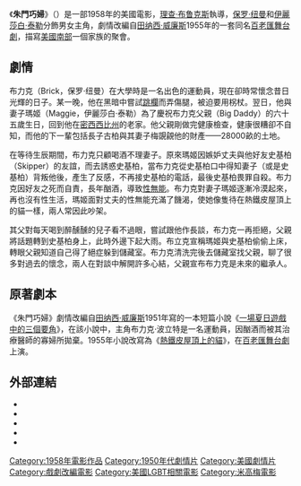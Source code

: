 {{noteTA
|T=zh-tw:朱門巧婦; zh-hk:豪門巧婦; zh-cn:热铁皮屋顶上的猫;
|G1=Show
|1=zh-tw:朱門巧婦; zh-hk:豪門巧婦; zh-cn:热铁皮屋顶上的猫;}}
{{Infobox film 
| name = 朱門巧婦
| original_name = Cat on a Hot Tin Roof
| image = Cat on a Hot Tin Roof4.jpg 
| caption = 電影截圖
| director = [[理查·布鲁克斯|理查·布鲁克斯]]
| producer = [[劳伦斯温加滕|劳伦斯温加滕]]
| writer = [[田纳西·威廉斯|田纳西·威廉斯]]（原著）<br>Richard Brooks<br>[[James_Poe|James Poe]]
| starring = [[伊麗莎白·泰勒|伊麗莎白·泰勒]]<br>[[保羅·紐曼|保羅·紐曼]]<br>[[Burl_Ives|Burl Ives]]
| cinematography = [[威廉·H·丹尼尔斯|威廉·H·丹尼尔斯]]
| editing = [[Ferris_Webster|Ferris Webster]]
| distributor = [[米高梅公司|米高梅公司]]
| released = {{start date|1958|09|20}}
| runtime = 107分鐘
| country = {{美國電影產地}}
| language = 英語
| budget = $3百萬
| gross = $26,355,483
|tw_name = 朱門巧婦
|hk_name = 豪門巧婦
|cn_name = 热铁皮屋顶上的猫
}}
《'''朱門巧婦'''》（{{lang-en|'''''Cat on a Hot Tin Roof'''''}}）是一部1958年的美國電影，[[理查·布鲁克斯|理查·布鲁克斯]]執導，[[保罗·纽曼|保罗·纽曼]]和[[伊麗莎白·泰勒|伊麗莎白·泰勒]]分飾男女主角，劇情改編自[[田纳西·威廉斯|田纳西·威廉斯]]1955年的一套同名[[百老匯劇院|百老匯舞台劇]]，描寫[[美國南部|美國南部]]一個家族的聚會。

==劇情==
布力克（Brick，保罗·纽曼）在大學時是一名出色的運動員，現在卻時常懷念昔日光輝的日子。某一晚，他在黑暗中嘗試[[跳欄|跳欄]]而弄傷腿，被迫要用柺杖。翌日，他與妻子瑪姬（Maggie，伊麗莎白·泰勒）為了慶祝布力克父親（Big Daddy）的六十五歲生日，回到他在[[密西西比州|密西西比州]]的老家。他父親剛做完健康檢查，健康很糟卻不自知，而他的下一輩包括長子古柏與其妻子梅覬覦他的財產——28000畝的土地。

在等待生辰期間，布力克只顧喝酒不理妻子。原來瑪姬因嫉妒丈夫與他好友史基柏（Skipper）的友誼，而去誘惑史基柏，當布力克從史基柏口中得知妻子（或是史基柏）背叛他後，產生了反感，不再接史基柏的電話，最後史基柏畏罪自殺。布力克因好友之死而自責，長年酗酒，導致[[性無能|性無能]]。布力克對妻子瑪姬逐漸冷漠起來，再也沒有性生活，瑪姬面對丈夫的性無能充滿了饑渴，使她像隻待在熱鐵皮屋頂上的貓一樣，兩人常因此吵架。

其父對每天喝到醉醺醺的兒子看不過眼，嘗試跟他作長談，布力克一再拒絕，父親將話題轉到史基柏身上，此時外邊下起大雨。布立克宣稱瑪姬與史基柏偷偷上床，轉眼父親知道自己得了絕症躲到儲藏室。布力克清洗完後去儲藏室找父親，聊了很多對過去的懷念，兩人在對談中解開許多心結，父親宣布布力克是未來的繼承人。

==原著劇本==
《朱門巧婦》劇情改編自[[田纳西·威廉斯|田纳西·威廉斯]]1951年寫的一本短篇小說《[[一場夏日遊戲中的三個要角|一場夏日遊戲中的三個要角]]》，在該小說中，主角布力克·波立特是一名運動員，因酗酒而被其治療醫師的寡婦所拋棄。1955年小說改寫為《[[熱鐵皮屋頂上的貓_(戲劇)|熱鐵皮屋頂上的貓]]》，在[[百老匯劇院|百老匯舞台劇]]上演。

==外部連結==
{{Commonscat|Cat on a Hot Tin Roof}}
* {{imdb title|0051459|朱門巧婦}}
* {{Amg movie|8605|朱門巧婦}}
* {{mojo title|catonahottinroof|朱門巧婦}}
* {{tcmdb title|2768|朱門巧婦}}
* {{rotten-tomatoes|1003755|朱門巧婦}}

{{Authority control}}
{{DEFAULTSORT:Cat on a Hot Tin Roof}}
[[Category:1958年電影作品|Category:1958年電影作品]]
[[Category:1950年代劇情片|Category:1950年代劇情片]]
[[Category:美國劇情片|Category:美國劇情片]]
[[Category:戲劇改編電影|Category:戲劇改編電影]]
[[Category:美國LGBT相關電影|Category:美國LGBT相關電影]]
[[Category:米高梅電影|Category:米高梅電影]]
